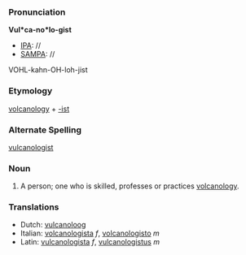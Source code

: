 ===Pronunciation===

'''Vul*ca-no*lo-gist'''
*[[IPA]]: //
*[[SAMPA]]: //
VOHL-kahn-OH-loh-jist
===Etymology===

[[volcanology]] + [[-ist]]
===Alternate Spelling===

[[vulcanologist]]
===Noun===

#A person; one who is skilled, professes or practices [[volcanology]]. 

===Translations===

*Dutch: [[vulcanoloog]]
*Italian: [[volcanologista]] ''f'', [[volcanologisto]] ''m''
*Latin: [[vulcanologista]] ''f'', [[vulcanologistus]] ''m''